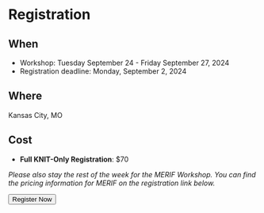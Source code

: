 
# Registration

## When

- Workshop: Tuesday September 24 - Friday September 27, 2024
- Registration deadline: Monday, September 2, 2024

## Where

Kansas City, MO

## Cost

- **Full KNIT-Only Registration**: $70

*Please also stay the rest of the week for the MERIF Workshop. You can find the pricing information for MERIF on the registration link below.*

<div class="button-container">
<Button linkto="https://apps2.research.unc.edu/events/index.cfm?event=events.go&key=C2B2">Register Now</Button>
</div>
